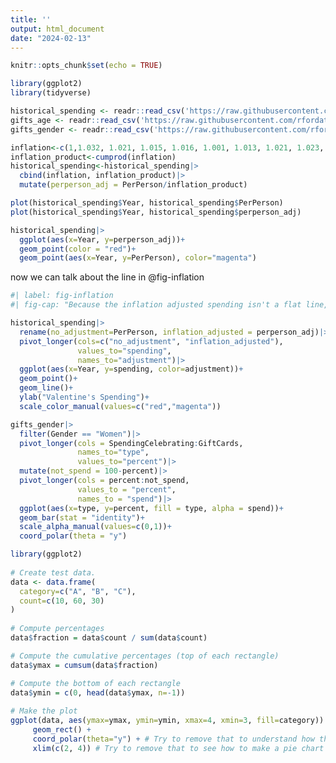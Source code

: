 ```yaml
---
title: ''
output: html_document
date: "2024-02-13"
---
```


```r
knitr::opts_chunk$set(echo = TRUE)
```

```r
library(ggplot2)
library(tidyverse)
```

```r
historical_spending <- readr::read_csv('https://raw.githubusercontent.com/rfordatascience/tidytuesday/master/data/2024/2024-02-13/historical_spending.csv')
gifts_age <- readr::read_csv('https://raw.githubusercontent.com/rfordatascience/tidytuesday/master/data/2024/2024-02-13/gifts_age.csv')
gifts_gender <- readr::read_csv('https://raw.githubusercontent.com/rfordatascience/tidytuesday/master/data/2024/2024-02-13/gifts_gender.csv')

inflation<-c(1,1.032, 1.021, 1.015, 1.016, 1.001, 1.013, 1.021, 1.023, 1.018, 1.012, 1.047, 1.080)
inflation_product<-cumprod(inflation)
historical_spending<-historical_spending|>
  cbind(inflation, inflation_product)|>
  mutate(perperson_adj = PerPerson/inflation_product)
```

```r
plot(historical_spending$Year, historical_spending$PerPerson)
plot(historical_spending$Year, historical_spending$perperson_adj)
```


```r
historical_spending|>
  ggplot(aes(x=Year, y=perperson_adj))+
  geom_point(color = "red")+
  geom_point(aes(x=Year, y=PerPerson), color="magenta")
```
now we can talk about the line in @fig-inflation

```r
#| label: fig-inflation
#| fig-cap: "Because the inflation adjusted spending isn't a flat line, it seems as though Valentine's Day spending is increasing faster than inflation."

historical_spending|>
  rename(no_adjustment=PerPerson, inflation_adjusted = perperson_adj)|>
  pivot_longer(cols=c("no_adjustment", "inflation_adjusted"),
               values_to="spending", 
               names_to="adjustment")|>
  ggplot(aes(x=Year, y=spending, color=adjustment))+
  geom_point()+
  geom_line()+
  ylab("Valentine's Spending")+
  scale_color_manual(values=c("red","magenta"))
```
```r
gifts_gender|>
  filter(Gender == "Women")|>
  pivot_longer(cols = SpendingCelebrating:GiftCards,
               names_to="type",
               values_to="percent")|>
  mutate(not_spend = 100-percent)|>
  pivot_longer(cols = percent:not_spend, 
               values_to = "percent",
               names_to = "spend")|>
  ggplot(aes(x=type, y=percent, fill = type, alpha = spend))+
  geom_bar(stat = "identity")+
  scale_alpha_manual(values=c(0,1))+
  coord_polar(theta = "y")
```


```r
library(ggplot2)
 
# Create test data.
data <- data.frame(
  category=c("A", "B", "C"),
  count=c(10, 60, 30)
)
 
# Compute percentages
data$fraction = data$count / sum(data$count)

# Compute the cumulative percentages (top of each rectangle)
data$ymax = cumsum(data$fraction)

# Compute the bottom of each rectangle
data$ymin = c(0, head(data$ymax, n=-1))
 
# Make the plot
ggplot(data, aes(ymax=ymax, ymin=ymin, xmax=4, xmin=3, fill=category)) +
     geom_rect() +
     coord_polar(theta="y") + # Try to remove that to understand how the chart is built initially
     xlim(c(2, 4)) # Try to remove that to see how to make a pie chart
```

